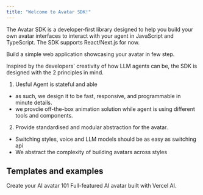 ```yaml
---
title: "Welcome to Avatar SDK!"
---
```


The Avatar SDK is a developer-first library designed to help you build your own
avatar interfaces to interact with your agent in JavaScript and TypeScript.
The SDK supports React/Next.js for now.

<CardGroup cols={2}>
  <Card title="Getting Started" icon="pen-to-square" href="./getting-started">
    Build a simple web application showcasing your avatar in few step.
  </Card>
</CardGroup>

Inspired by the developers' creativity of how LLM agents can be, the SDK is designed with the 2 principles in mind.

1. Uesful Agent is stateful and able
  - as such, we design it to be fast, responsive, and programmable in minute details.
  - we provdie off-the-box animation solution while agent is using different tools and components. 
2. Provide standardised and modular abstraction for the avatar. 
  - Switching styles, voice and LLM models should be as easy as switching api
  - We abstract the complexity of building avatars across styles

## Templates and examples

<CardGroup cols={2}>
  <Card
    title="Basic demo"
    href="/basic-demo"
    icon="clone"
  >
    Create your AI avatar 101
  </Card>
  <Card
    title="Custom avatar chatbot"
    href="/vercel-ai-demo"
    icon="square-caret-down"
  >
    Full-featured AI avatar built with Vercel AI.
  </Card>
  
</CardGroup>
